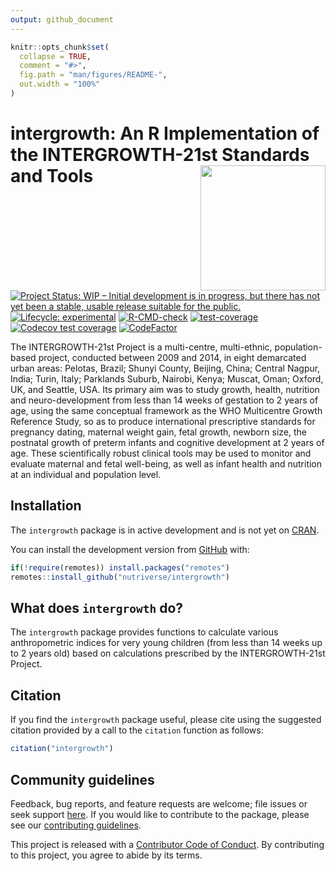 ```yaml
---
output: github_document
---
```


<!-- README.md is generated from README.Rmd. Please edit that file -->

```r
knitr::opts_chunk$set(
  collapse = TRUE,
  comment = "#>",
  fig.path = "man/figures/README-",
  out.width = "100%"
)
```
# intergrowth: An R Implementation of the INTERGROWTH-21st Standards and Tools <img src="man/figures/logo.png" width="200px" align="right" />

<!-- badges: start -->
[![Project Status: WIP – Initial development is in progress, but there has not yet been a stable, usable release suitable for the public.](https://www.repostatus.org/badges/latest/wip.svg)](https://www.repostatus.org/#wip)
[![Lifecycle: experimental](https://img.shields.io/badge/lifecycle-experimental-orange.svg)](https://lifecycle.r-lib.org/articles/stages.html#experimental)
[![R-CMD-check](https://github.com/nutriverse/intergrowth/actions/workflows/R-CMD-check.yaml/badge.svg)](https://github.com/nutriverse/intergrowth/actions/workflows/R-CMD-check.yaml)
[![test-coverage](https://github.com/nutriverse/intergrowth/actions/workflows/test-coverage.yaml/badge.svg)](https://github.com/nutriverse/intergrowth/actions/workflows/test-coverage.yaml)
[![Codecov test coverage](https://codecov.io/gh/nutriverse/intergrowth/branch/main/graph/badge.svg)](https://app.codecov.io/gh/nutriverse/intergrowth?branch=main)
[![CodeFactor](https://www.codefactor.io/repository/github/nutriverse/intergrowth/badge)](https://www.codefactor.io/repository/github/nutriverse/intergrowth)
<!-- badges: end -->

The INTERGROWTH-21st Project is a multi-centre, multi-ethnic, population-based project, conducted between 2009 and 2014, in eight demarcated urban areas: Pelotas, Brazil; Shunyi County, Beijing, China; Central Nagpur, India; Turin, Italy; Parklands Suburb, Nairobi, Kenya; Muscat, Oman; Oxford, UK, and Seattle, USA. Its primary aim was to study growth, health, nutrition and neuro-development from less than 14 weeks of gestation to 2 years of age, using the same conceptual framework as the WHO Multicentre Growth Reference Study, so as to produce international prescriptive standards for pregnancy dating, maternal weight gain, fetal growth, newborn size, the postnatal growth of preterm infants and cognitive development at 2 years of age. These scientifically robust clinical tools may be used to monitor and evaluate maternal and fetal well-being, as well as infant health and nutrition at an individual and population level.

## Installation

<!---
You can install the released version of intergrowth from [CRAN](https://CRAN.R-project.org) with:

``` r
install.packages("intergrowth")
```
--->

The `intergrowth` package is in active development and is not yet on [CRAN](https://CRAN.R-project.org).

You can install the development version from [GitHub](https://github.com/) with:

``` r
if(!require(remotes)) install.packages("remotes")
remotes::install_github("nutriverse/intergrowth")
```

## What does `intergrowth` do?

The `intergrowth` package provides functions to calculate various anthropometric indices for very young children (from less than 14 weeks up to 2 years old) based on calculations prescribed by the INTERGROWTH-21st Project.

## Citation

If you find the `intergrowth` package useful, please cite using the suggested citation provided by a call to the `citation` function as follows:

```r
citation("intergrowth")
```

## Community guidelines

Feedback, bug reports, and feature requests are welcome; file issues or seek support [here](https://github.com/nutriverse/intergrowth/issues). If you would like to contribute to the package, please see our [contributing guidelines](https://nutriverse.io/intergrowth/CONTRIBUTING.html).

This project is released with a [Contributor Code of Conduct](https://contributor-covenant.org/version/2/1/CODE_OF_CONDUCT.html). By contributing to this project, you agree to abide by its terms.

